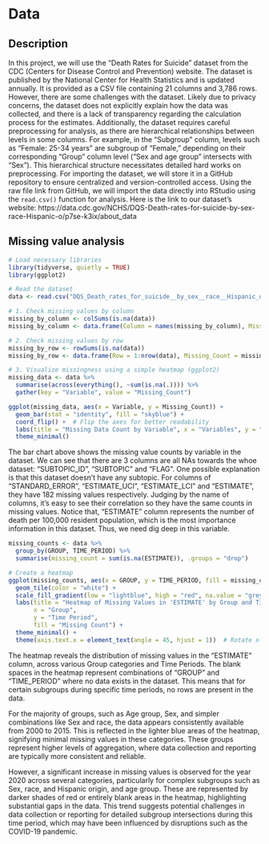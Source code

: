# Data

## Description

In this project, we will use the "Death Rates for Suicide" dataset from the CDC (Centers for Disease Control and Prevention) website. The dataset is published by the National Center for Health Statistics and is updated annually. It is provided as a CSV file containing 21 columns and 3,786 rows. However, there are some challenges with the dataset. Likely due to privacy concerns, the dataset does not explicitly explain how the data was collected, and there is a lack of transparency regarding the calculation process for the estimates. Additionally, the dataset requires careful preprocessing for analysis, as there are hierarchical relationships between levels in some columns. For example, in the "Subgroup" column, levels such as "Female: 25-34 years" are subgroup of "Female," depending on their corresponding "Group" column level ("Sex and age group" intersects with "Sex"). This hierarchical structure necessitates detailed hard works on preprocessing. For importing the dataset, we will store it in a GitHub repository to ensure centralized and version-controlled access. Using the raw file link from GitHub, we will import the data directly into RStudio using the `read.csv()` function for analysis. Here is the link to our dataset's website: https://data.cdc.gov/NCHS/DQS-Death-rates-for-suicide-by-sex-race-Hispanic-o/p7se-k3ix/about_data


## Missing value analysis

```r
# Load necessary libraries
library(tidyverse, quietly = TRUE)
library(ggplot2)

# Read the dataset
data <- read.csv("DQS_Death_rates_for_suicide__by_sex__race__Hispanic_origin__and_age__United_States_from_CDC_WONDER_20241119.csv")

# 1. Check missing values by column
missing_by_column <- colSums(is.na(data))
missing_by_column <- data.frame(Column = names(missing_by_column), Missing_Count = missing_by_column)

# 2. Check missing values by row
missing_by_row <- rowSums(is.na(data))
missing_by_row <- data.frame(Row = 1:nrow(data), Missing_Count = missing_by_row)

# 3. Visualize missingness using a simple heatmap (ggplot2)
missing_data <- data %>%
  summarise(across(everything(), ~sum(is.na(.)))) %>%
  gather(key = "Variable", value = "Missing_Count")

ggplot(missing_data, aes(x = Variable, y = Missing_Count)) +
  geom_bar(stat = "identity", fill = "skyblue") +
  coord_flip() +  # Flip the axes for better readability
  labs(title = "Missing Data Count by Variable", x = "Variables", y = "Missing Count") +
  theme_minimal()
```

The bar chart above shows the missing value counts by variable in the dataset. We can see that there are 3 columns are all NAs towards the whoe dataset: "SUBTOPIC_ID", "SUBTOPIC" and "FLAG". One possible explanation is that this dataset doesn't have any subtopic. For columns of "STANDARD_ERROR", "ESTIMATE_UCI", "ESTIMATE_LCI" and "ESTIMATE", they have 182 missing values respectively. Judging by the name of columns, it's easy to see their correlation so they have the same counts in missing values. Notice that, "ESTIMATE" column represents the number of death per 100,000 resident population, which is the most importance information in this dataset. Thus, we need dig deep in this variable. 

```r
missing_counts <- data %>%
  group_by(GROUP, TIME_PERIOD) %>%
  summarise(missing_count = sum(is.na(ESTIMATE)), .groups = "drop")

# Create a heatmap
ggplot(missing_counts, aes(x = GROUP, y = TIME_PERIOD, fill = missing_count)) +
  geom_tile(color = "white") +
  scale_fill_gradient(low = "lightblue", high = "red", na.value = "grey80") +
  labs(title = "Heatmap of Missing Values in 'ESTIMATE' by Group and Time Period",
       x = "Group",
       y = "Time Period",
       fill = "Missing Count") +
  theme_minimal() +
  theme(axis.text.x = element_text(angle = 45, hjust = 1))  # Rotate x-axis labels for better readability
```

The heatmap reveals the distribution of missing values in the "ESTIMATE" column, across various Group categories and Time Periods. The blank spaces in the heatmap represent combinations of "GROUP" and "TIME_PERIOD" where no data exists in the dataset. This means that for certain subgroups during specific time periods, no rows are present in the data.

For the majority of groups, such as Age group, Sex, and simpler combinations like Sex and race, the data appears consistently available from 2000 to 2015. This is reflected in the lighter blue areas of the heatmap, signifying minimal missing values in these categories. These groups represent higher levels of aggregation, where data collection and reporting are typically more consistent and reliable.

However, a significant increase in missing values is observed for the year 2020 across several categories, particularly for complex subgroups such as Sex, race, and Hispanic origin, and age group. These are represented by darker shades of red or entirely blank areas in the heatmap, highlighting substantial gaps in the data. This trend suggests potential challenges in data collection or reporting for detailed subgroup intersections during this time period, which may have been influenced by disruptions such as the COVID-19 pandemic.











